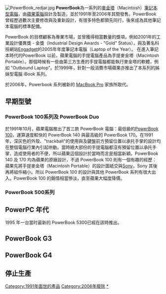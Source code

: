 {{unreferenced|time=2009-11-4}}

{{noteTA|G1=IT}}
[[File:PowerBook_redjar.jpg|thumb]]
'''PowerBook'''為一系列的[[麥金塔|麥金塔]]（Macintosh）[[筆記型電腦|筆記本型電腦]]，由[[蘋果電腦|蘋果電腦]]設計及製造，並於1991年至2006年其間發售。PowerBook 曾經歷過數次主要修改與及重新設計，有很多特色都領先同行，後來成為其他筆記本電腦的標準配備。

PowerBook 的目標顧客為專業市場，並曾獲得相當數量的獎項，例如2001年的工業設計優異獎 - 金獎（Industrial Design Awards - "Gold" Status），與及著名科技網站[[Engadget|Engadget]]的2005年年度筆記本電腦（Laptop of the Year）。 在進入筆記本時代的PowerBook 以前，蘋果電腦的手提電腦產品為手提麥金塔（Macintosh Portable）。那個時候有一些由第三方生產的手提電腦都能執行麥金塔的軟體，例如 "Outbound Laptop"。於1999年，針對一般消費市場蘋果亦推出了本系列的姊妹型電腦 iBook 系列。

於2006年，Powerbook 系列被新的 [[MacBook_Pro|MacBook Pro]] 家族所取代。

== 早期型號 ==
=== PowerBook 100系列及 PowerBook Duo ===

於1991年10月，蘋果電腦推出了首三款 PowerBook 電腦：最低級的[[PowerBook_100|PowerBook 100]]，運算速度較快的 PowerBook 140 與最高級的 PowerBook 170。在1991年，深灰色的外殼、"trackball"的使用與及鍵盤前方預留位置以承托手掌的設計均在整個電腦行業內引起哄動。當時絕大部份的手提電腦都沒有預留位置以承托手掌，造成使用者的不便，所以蘋果這個設計於當時而言是相當新穎。PowerBook 140 及 170 均為蘋果的原廠設計，不過 PowerBook 100 則有一個有趣的經歷：蘋果先將手提麥金塔（Macintosh Portable）的設計圖紙交與[[Sony|Sony]]，Sony 其後再將組件縮小。所以 PowerBook 100 的設計與其他 PowerBook 系列有很大出入。PowerBook 100 的銷情相當慘淡，直至蘋果大幅度降價。

=== PowerBook 500系列 ===

== PowerPC 年代 ==
1995 年一台當时最新的 PowerBook 5300已經在該時推出。

== PowerBook G3 ==

== PowerBook G4 ==
{{main|PowerBook G4}}

== 停止生產 ==

{{Apple hardware since 1998}}

[[Category:1991年面世的產品|Category:1991年面世的產品]]
[[Category:2006年廢除|Category:2006年廢除]]
[[Category:PowerBook|*]]